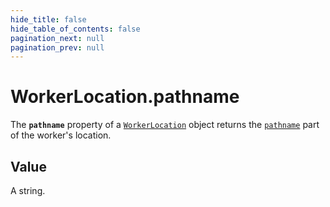 ```yaml
---
hide_title: false
hide_table_of_contents: false
pagination_next: null
pagination_prev: null
---
```

# WorkerLocation.pathname

The **`pathname`** property of a [`WorkerLocation`](../../globals/WorkerLocation/WorkerLocation.md) object returns the [`pathname`](../../globals/URL/prototype/pathname.md) part of the worker's location.

## Value

A string.
